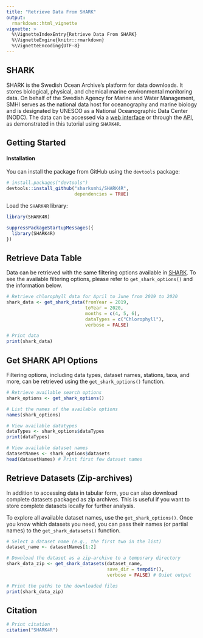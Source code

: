 ```yaml
---
title: "Retrieve Data From SHARK"
output:
  rmarkdown::html_vignette
vignette: >
  %\VignetteIndexEntry{Retrieve Data From SHARK}
  %\VignetteEngine{knitr::rmarkdown}
  %\VignetteEncoding{UTF-8}
---
```


## SHARK

SHARK is the Swedish Ocean Archive's platform for data downloads. It stores biological, physical, and chemical marine environmental monitoring data. On behalf of the Swedish Agency for Marine and Water Management, SMHI serves as the national data host for oceanography and marine biology and is designated by UNESCO as a National Oceanographic Data Center (NODC). The data can be accessed via a [web interface](https://shark.smhi.se/) or through the [API](https://shark.smhi.se/api/docs/), as demonstrated in this tutorial using `SHARK4R`.

## Getting Started

#### Installation

You can install the package from GitHub using the `devtools` package:
```r
# install.packages("devtools")
devtools::install_github("sharksmhi/SHARK4R",
                         dependencies = TRUE)
```

Load the `SHARK4R` library:
```r
library(SHARK4R)
```

```r
suppressPackageStartupMessages({
  library(SHARK4R)
})
```

## Retrieve Data Table

Data can be retrieved with the same filtering options available in [SHARK](https://shark.smhi.se/). To see the available filtering options, please refer to `get_shark_options()` and the information below.

```r
# Retrieve chlorophyll data for April to June from 2019 to 2020
shark_data <- get_shark_data(fromYear = 2019, 
                             toYear = 2020,
                             months = c(4, 5, 6), 
                             dataTypes = c("Chlorophyll"),
                             verbose = FALSE)

# Print data
print(shark_data)
```

## Get SHARK API Options

Filtering options, including data types, dataset names, stations, taxa, and more, can be retrieved using the `get_shark_options()` function.

```r
# Retrieve available search options
shark_options <- get_shark_options()

# List the names of the available options
names(shark_options)

# View available datatypes
dataTypes <- shark_options$dataTypes
print(dataTypes)

# View available dataset names
datasetNames <- shark_options$datasets
head(datasetNames) # Print first few dataset names
```

## Retrieve Datasets (Zip-archives)

In addition to accessing data in tabular form, you can also download complete datasets packaged as zip archives. This is useful if you want to store complete datasets locally for further analysis.

To explore all available dataset names, use the `get_shark_options()`. Once you know which datasets you need, you can pass their names (or partial names) to the `get_shark_datasets()` function.

```r
# Select a dataset name (e.g., the first two in the list)
dataset_name <- datasetNames[1:2]

# Download the dataset as a zip-archive to a temporary directory
shark_data_zip <- get_shark_datasets(dataset_name,
                                     save_dir = tempdir(),
                                     verbose = FALSE) # Quiet output

# Print the paths to the downloaded files
print(shark_data_zip)
```

## Citation

```r
# Print citation
citation("SHARK4R")
```
